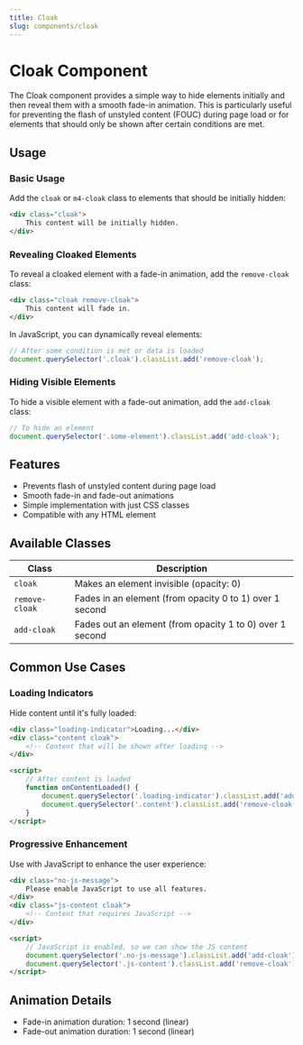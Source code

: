 ```yaml
---
title: Cloak
slug: components/cloak
---
```


# Cloak Component

The Cloak component provides a simple way to hide elements initially and then reveal them with a smooth fade-in animation. This is particularly useful for preventing the flash of unstyled content (FOUC) during page load or for elements that should only be shown after certain conditions are met.

## Usage

### Basic Usage

Add the `cloak` or `m4-cloak` class to elements that should be initially hidden:

```html
<div class="cloak">
    This content will be initially hidden.
</div>
```

### Revealing Cloaked Elements

To reveal a cloaked element with a fade-in animation, add the `remove-cloak` class:

```html
<div class="cloak remove-cloak">
    This content will fade in.
</div>
```

In JavaScript, you can dynamically reveal elements:

```javascript
// After some condition is met or data is loaded
document.querySelector('.cloak').classList.add('remove-cloak');
```

### Hiding Visible Elements

To hide a visible element with a fade-out animation, add the `add-cloak` class:

```javascript
// To hide an element
document.querySelector('.some-element').classList.add('add-cloak');
```

## Features

- Prevents flash of unstyled content during page load
- Smooth fade-in and fade-out animations
- Simple implementation with just CSS classes
- Compatible with any HTML element

## Available Classes

| Class | Description |
| ----- | ----------- |
| `cloak` | Makes an element invisible (opacity: 0) |
| `remove-cloak` | Fades in an element (from opacity 0 to 1) over 1 second |
| `add-cloak` | Fades out an element (from opacity 1 to 0) over 1 second |

## Common Use Cases

### Loading Indicators

Hide content until it's fully loaded:

```html
<div class="loading-indicator">Loading...</div>
<div class="content cloak">
    <!-- Content that will be shown after loading -->
</div>

<script>
    // After content is loaded
    function onContentLoaded() {
        document.querySelector('.loading-indicator').classList.add('add-cloak');
        document.querySelector('.content').classList.add('remove-cloak');
    }
</script>
```

### Progressive Enhancement

Use with JavaScript to enhance the user experience:

```html
<div class="no-js-message">
    Please enable JavaScript to use all features.
</div>
<div class="js-content cloak">
    <!-- Content that requires JavaScript -->
</div>

<script>
    // JavaScript is enabled, so we can show the JS content
    document.querySelector('.no-js-message').classList.add('add-cloak');
    document.querySelector('.js-content').classList.add('remove-cloak');
</script>
```

## Animation Details

- Fade-in animation duration: 1 second (linear)
- Fade-out animation duration: 1 second (linear)